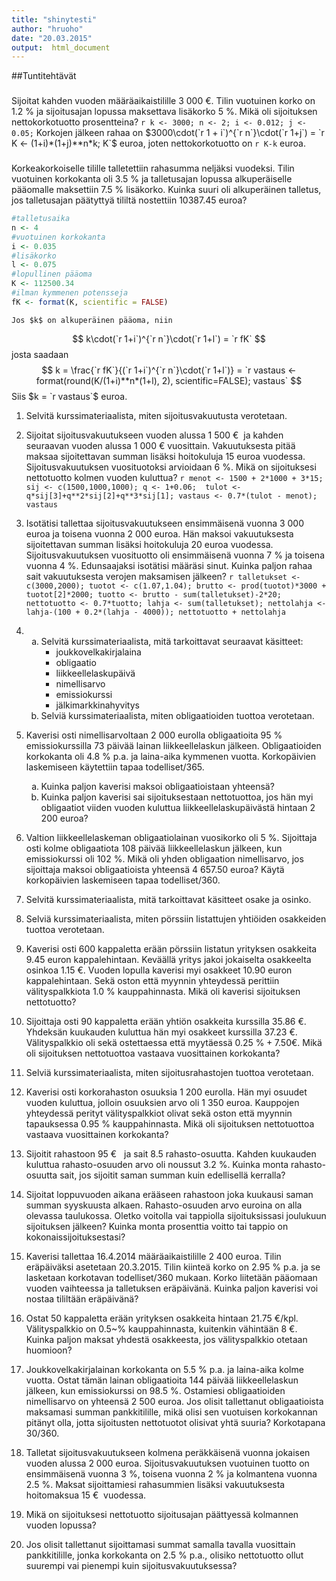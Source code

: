 ```yaml
---
title: "shinytesti"
author: "hruoho"
date: "20.03.2015"
output:  html_document
---
```


##Tuntitehtävät

### 
Sijoitat kahden vuoden määräaikaistilille 3 000 €. Tilin vuotuinen korko on 1.2 \% ja sijoitusajan lopussa maksettava lisäkorko 5 \%. Mikä oli sijoituksen nettokorkotuotto prosentteina? 
`r k <- 3000; n <- 2; i <- 0.012; j <- 0.05;`
    Korkojen jälkeen rahaa on $3000\cdot(`r 1 + i`)^{`r n`}\cdot(`r 1+j`) = `r K <- (1+i)*(1+j)**n*k; K`$ euroa, joten nettokorkotuotto on `r K-k` euroa.

###
Korkeakorkoiselle tilille talletettiin rahasumma neljäksi vuodeksi. Tilin vuotuinen korkokanta oli 3.5 \% ja talletusajan lopussa alkuperäiselle pääomalle maksettiin 7.5 \% lisäkorko. Kuinka suuri oli alkuperäinen talletus, jos talletusajan päätyttyä tililtä nostettiin 10387.45 euroa?
```r
#talletusaika
n <- 4
#vuotuinen korkokanta
i <- 0.035
#lisäkorko
l <- 0.075
#lopullinen pääoma
K <- 112500.34
#ilman kymmenen potensseja
fK <- format(K, scientific = FALSE)
```
    Jos $k$ on alkuperäinen pääoma, niin 
$$
  k\cdot(`r 1+i`)^{`r n`}\cdot(`r 1+l`) = `r fK`
$$
josta saadaan
$$
  k = \frac{`r fK`}{(`r 1+i`)^{`r n`}\cdot(`r 1+l`)} = `r vastaus <- format(round(K/(1+i)**n*(1+l), 2), scientific=FALSE); vastaus`  
$$
Siis $k = `r vastaus`$ euroa.

1. Selvitä kurssimateriaalista, miten sijoitusvakuutusta verotetaan. 

1. Sijoitat sijoitusvakuutukseen vuoden alussa 1 500 € \ ja kahden seuraavan vuoden alussa 1 000 €  vuosittain. Vakuutuksesta pitää maksaa sijoitettavan summan lisäksi hoitokuluja 15 euroa vuodessa. Sijoitusvakuutuksen vuosituotoksi arvioidaan 6 \%. Mikä on sijoituksesi nettotuotto kolmen vuoden kuluttua? 
`r menot <- 1500 + 2*1000 + 3*15; sij <- c(1500,1000,1000); q <- 1+0.06;  tulot <- q*sij[3]+q**2*sij[2]+q**3*sij[1]; vastaus <- 0.7*(tulot - menot); vastaus`
  
1. Isotätisi tallettaa sijoitusvakuutukseen ensimmäisenä vuonna 3 000 euroa ja toisena vuonna 2 000 euroa. Hän maksoi vakuutuksesta sijoitettavan summan lisäksi hoitokuluja 20 euroa vuodessa. Sijoitusvakuutuksen vuosituotto oli ensimmäisenä vuonna 7 \% ja toisena vuonna 4 \%. Edunsaajaksi isotätisi määräsi sinut. Kuinka paljon rahaa sait vakuutuksesta verojen maksamisen jälkeen?
`r talletukset <- c(3000,2000); tuotot <- c(1.07,1.04); brutto <- prod(tuotot)*3000 + tuotot[2]*2000; tuotto <- brutto - sum(talletukset)-2*20; nettotuotto <- 0.7*tuotto; lahja <- sum(talletukset); nettolahja <- lahja-(100 + 0.2*(lahja - 4000)); nettotuotto + nettolahja`

1. 
    a. Selvitä kurssimateriaalista, mitä tarkoittavat seuraavat käsitteet:     
        - joukkovelkakirjalaina
        - obligaatio
        - liikkeellelaskupäivä
        - nimellisarvo
        - emissiokurssi
        - jälkimarkkinahyvitys 
        
    a. Selviä kurssimateriaalista, miten obligaatioiden tuottoa verotetaan. 
  

1. Kaverisi osti nimellisarvoltaan 2 000 eurolla obligaatioita 95 \% emissiokurssilla 73 päivää lainan liikkeellelaskun jälkeen. Obligaatioiden korkokanta oli 4.8 \% p.a. ja laina-aika kymmenen vuotta. Korkopäivien laskemiseen käytettiin tapaa todelliset/365.
    a. Kuinka paljon kaverisi maksoi obligaatioistaan yhteensä?
    a. Kuinka paljon kaverisi sai sijoituksestaan nettotuottoa, jos hän myi obligaatiot viiden vuoden kuluttua liikkeellelaskupäivästä hintaan 2 200 euroa?

1. Valtion liikkeellelaskeman obligaatiolainan vuosikorko oli 5 \%. Sijoittaja osti kolme obligaatiota 108 päivää liikkeellelaskun jälkeen, kun emissiokurssi oli 102 \%. Mikä oli yhden obligaation nimellisarvo, jos sijoittaja maksoi obligaatioista yhteensä 4 657.50 euroa? Käytä korkopäivien laskemiseen tapaa todelliset/360.

1. Selvitä kurssimateriaalista, mitä tarkoittavat käsitteet osake ja osinko.

1. Selviä kurssimateriaalista, miten pörssiin listattujen yhtiöiden osakkeiden tuottoa verotetaan.
 
1. Kaverisi osti 600 kappaletta erään pörssiin listatun yrityksen osakkeita 9.45 euron kappalehintaan. Keväällä yritys jakoi jokaiselta osakkeelta osinkoa 1.15 €. Vuoden lopulla kaverisi myi osakkeet 10.90 euron kappalehintaan. Sekä oston että myynnin yhteydessä perittiin välityspalkkiota 1.0 \% kauppahinnasta. Mikä oli kaverisi sijoituksen nettotuotto?

1. Sijoittaja osti 90 kappaletta erään yhtiön osakkeita kurssilla 35.86 €. Yhdeksän kuukauden kuluttua hän myi osakkeet kurssilla 37.23 €. Välityspalkkio oli sekä ostettaessa että myytäessä $0.25\ \%  + 7.50€$. Mikä oli sijoituksen nettotuottoa vastaava vuosittainen korkokanta?

1. Selviä kurssimateriaalista, miten sijoitusrahastojen tuottoa verotetaan.

1. Kaverisi osti korkorahaston osuuksia 1 200 eurolla. Hän myi osuudet vuoden kuluttua, jolloin osuuksien arvo oli 1 350 euroa. Kauppojen yhteydessä perityt välityspalkkiot olivat sekä oston että myynnin tapauksessa 0.95 \% kauppahinnasta. Mikä oli sijoituksen nettotuottoa vastaava vuosittainen korkokanta?

1. Sijoitit rahastoon 95 € \  ja sait 8.5 rahasto-osuutta. Kahden kuukauden kuluttua rahasto-osuuden arvo oli noussut 3.2 \%. Kuinka monta rahasto-osuutta sait, jos sijoitit saman summan kuin edellisellä kerralla?

1. Sijoitat loppuvuoden aikana erääseen rahastoon joka kuukausi saman summan syyskuusta alkaen. Rahasto-osuuden arvo euroina on alla olevassa taulukossa. Oletko voitolla vai tappiolla sijoituksissasi joulukuun sijoituksen jälkeen? Kuinka monta prosenttia voitto tai tappio on kokonaissijoituksestasi?

1. Kaverisi tallettaa 16.4.2014 määräaikaistilille 2 400 euroa. Tilin eräpäiväksi asetetaan 20.3.2015. Tilin kiinteä korko on 2.95 \% p.a. ja se lasketaan korkotavan todelliset/360 mukaan. Korko liitetään pääomaan vuoden vaihteessa ja talletuksen eräpäivänä. Kuinka paljon kaverisi voi nostaa tililtään eräpäivänä?

1. Ostat 50 kappaletta erään yrityksen osakkeita hintaan 21.75 €/kpl. Välityspalkkio on 0.5~\% kauppahinnasta, kuitenkin vähintään 8 €. Kuinka paljon maksat yhdestä osakkeesta, jos välityspalkkio otetaan huomioon?

1. Joukkovelkakirjalainan korkokanta on 5.5 \% p.a. ja laina-aika kolme vuotta. Ostat tämän lainan obligaatioita 144 päivää liikkeellelaskun jälkeen, kun emissiokurssi on 98.5 \%. Ostamiesi obligaatioiden nimellisarvo on yhteensä 2 500 euroa. Jos olisit tallettanut obligaatioista maksamasi summan pankkitilille, mikä olisi sen vuotuisen korkokannan pitänyt olla, jotta sijoitusten nettotuotot olisivat yhtä suuria? Korkotapana 30/360.

1. Talletat sijoitusvakuutukseen kolmena peräkkäisenä vuonna jokaisen vuoden alussa 2 000 euroa. Sijoitusvakuutuksen vuotuinen tuotto on ensimmäisenä vuonna 3 \%, toisena vuonna 2 \% ja kolmantena vuonna 2.5 \%. Maksat sijoittamiesi rahasummien lisäksi vakuutuksesta hoitomaksua 15 € \ vuodessa. 

1. Mikä on sijoituksesi nettotuotto sijoitusajan päättyessä kolmannen vuoden lopussa? 

1. Jos olisit tallettanut sijoittamasi summat samalla tavalla vuosittain pankkitilille, jonka korkokanta on 2.5 \% p.a., olisiko nettotuotto ollut suurempi vai pienempi kuin sijoitusvakuutuksessa?
